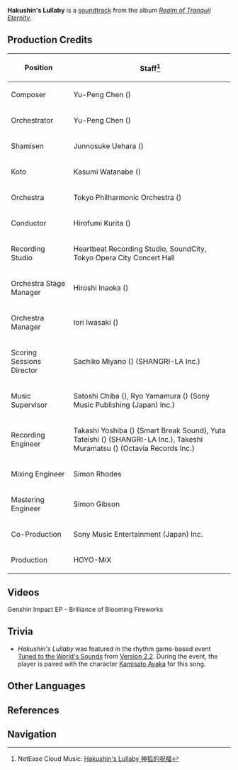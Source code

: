 {{Soundtrack Infobox
|title          =
|image          = Realm of Tranquil Eternity.png
|album          = Realm of Tranquil Eternity
|disc           = 1
|number         = 29
|featured       =
|featured2      =
|featured3      =
|featured_disc  =
|featured_disc2 =
|featured_disc3 =
|youtube_id     = 1xMRU4D9ODc
|youtube_time   = 2862
|spotify_id     = 0FVFRx0dv4xfBHp5VRkt5m
|played_in      = Konda Village; Silken Courtyard
|during         = [[Konda Village]] (Night), [[Silken Courtyard]] (Night)
|domain         =
|previous       = A Harmonious Rest
|next           = Where the Heart Settles
}}
'''Hakushin's Lullaby''' is a [[soundtrack]] from the album ''[[Realm of Tranquil Eternity]]''.

==Production Credits==
{| class="wikitable" style="text-align:left; height:0.5em"
! Position
! Staff<ref>NetEase Cloud Music: [https://music.163.com/#/song?id=1879098373 Hakushin's Lullaby 神狐的祝福]</ref>
|-
! Composer
| Yu-Peng Chen ({{zh|陈致逸}})
|-
! Orchestrator
| Yu-Peng Chen ({{zh|陈致逸}})
|-
! Shamisen
| Junnosuke Uehara ({{ja|上原 潤之助}})
|-
! Koto
| Kasumi Watanabe ({{ja|渡邊 香澄}})
|-
! Orchestra
| Tokyo Philharmonic Orchestra ({{ja|東京フィルハーモニー交響楽団}})
|-
! Conductor
| Hirofumi Kurita ({{ja|栗田 博文}})
|-
! Recording Studio
| Heartbeat Recording Studio, SoundCity, Tokyo Opera City Concert Hall
|-
! Orchestra Stage Manager
| Hiroshi Inaoka ({{ja|稲岡 宏司}})
|-
! Orchestra Manager
| Iori Iwasaki ({{ja|岩崎 井織}})
|-
! Scoring Sessions Director
| Sachiko Miyano ({{ja|宮野 幸子}}) (SHANGRI-LA Inc.)
|-
! Music Supervisor
| Satoshi Chiba ({{ja|千葉 智史}}), Ryo Yamamura ({{ja|山村 涼}}) (Sony Music Publishing (Japan) Inc.)
|-
! Recording Engineer
| Takashi Yoshiba ({{ja|吉羽 貴史}}) (Smart Break Sound), Yuta Tateishi ({{ja|立石 佑太}}) (SHANGRI-LA Inc.), Takeshi Muramatsu ({{ja|村松 健}}) (Octavia Records Inc.)
|-
! Mixing Engineer
| Simon Rhodes
|-
! Mastering Engineer
| Simon Gibson
|-
! Co-Production
| Sony Music Entertainment (Japan) Inc.
|-
! Production
| HOYO-MiX
|}

==Videos==
<gallery>
Genshin Impact EP - Brilliance of Blooming Fireworks
</gallery>

==Trivia==
* ''Hakushin's Lullaby'' was featured in the rhythm game-based event [[Tuned to the World's Sounds]] from [[Version 2.2]]. During the event, the player is paired with the character [[Kamisato Ayaka]] for this song.

==Other Languages==
{{Other Languages
|en      = Hakushin's Lullaby
|zhs     = 神狐的祝福
|zhs_rm  = Shénhú de Zhùfú
|zht     = 神狐的祝福
|zht_rm  = Shénhú de Zhùfú
|zh_tl   = 
|ja      = 神狐の祝福
|ja_rm   = Shinko no Shukufuku{{Assumed}}
|ja_tl   = Divine Fox's Blessing
|tr      = 
|tr_tl   = 
|it      = 
|it_tl   = 
}}

==References==
{{Reflist}}

==Navigation==
{{Soundtrack Navbox|Realm of Tranquil Eternity}}